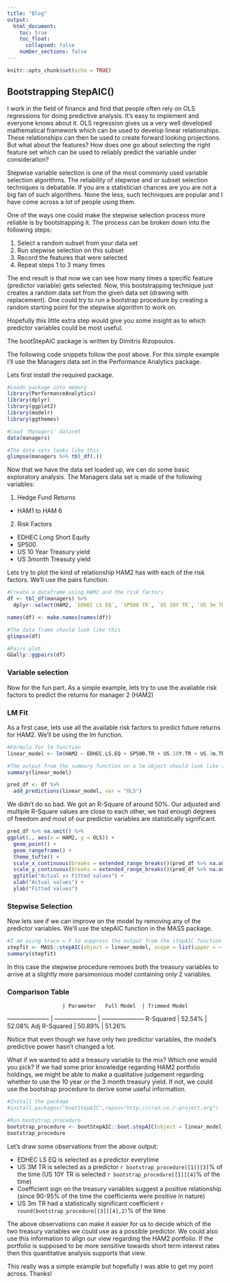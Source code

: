 ```yaml
---
title: "Blog"
output:
  html_document:
    toc: true
    toc_float:
      collapsed: false
    number_sections: false
---
```


```r
knitr::opts_chunk$set(echo = TRUE)
```

## Bootstrapping StepAIC()

I work in the field of finance and find that people often rely on OLS regressions for doing predictive analysis. It’s easy to implement and everyone knows about it. OLS regression gives us a very well developed mathematical framework which can be used to develop linear relationships. These relationships can then be used to create forward looking projections. But what about the features? How does one go about selecting the right feature set which can be used to reliably predict the variable under consideration?

Stepwise variable selection is one of the most commonly used variable selection algorithms. The reliability of stepwise and or subset selection techniques is debatable. If you are a statistician chances are you are not a big fan of such algorithms. None the less, such techniques are popular and I have come across a lot of people using them.

One of the ways one could make the stepwise selection process more reliable is by bootstrapping it. The process can be broken down into the following steps:

1. Select a random subset from your data set
2. Run stepwise selection on this subset
3. Record the features that were selected
4. Repeat steps 1 to 3 many times

The end result is that now we can see how many times a specific feature (predictor variable) gets selected. Now, this bootstrapping technique just creates a random data set from the given data set (drawing with replacement). One could try to run a bootstrap procedure by creating a random starting point for the stepwise algorithm to work on.

Hopefully this little extra step would give you some insight as to which predictor variables could be most useful.

The bootStepAIC package is written by Dimitris Rizopoulos.

The following code snippets follow the post above. For this simple example I'll use the Managers data set in the Performance Analytics package.

Lets first install the required package.

```r
#Loads package into memory
library(PerformanceAnalytics)
library(dplyr)
library(ggplot2)
library(modelr)
library(ggthemes)

#Load 'Managers' dataset
data(managers) 

#The data sets looks like this
glimpse(managers %>% tbl_df(.))
```

Now that we have the data set loaded up, we can do some basic exploratory analysis. The Managers data set is made of the following variables:

1. Hedge Fund Returns
  - HAM1 to HAM 6
2. Risk Factors
  - EDHEC Long Short Equity
  - SP500
  - US 10 Year Treasury yield
  - US 3month Treasuty yield

Lets try to plot the kind of relationship HAM2 has with each of the risk factors. We’ll use the pairs function.

```r
#Create a dataframe using HAM2 and the risk factors
df <- tbl_df(managers) %>% 
  dplyr::select(HAM2, `EDHEC LS EQ`, `SP500 TR`, `US 10Y TR`, `US 3m TR`) 

names(df) <- make.names(names(df)) 

#The data frame should look like this
glimpse(df)

#Pairs plot
GGally::ggpairs(df) 

```

### Variable selection
Now for the fun part. As a simple example, lets try to use the avaliable risk factors to predict the returns for manager 2 (HAM2)

### LM Fit
As a first case, lets use all the available risk factors to predict future returns for HAM2. We’ll be using the lm function.

```r
#Formula for lm function
linear_model <- lm(HAM2 ~ EDHEC.LS.EQ + SP500.TR + US.10Y.TR + US.3m.TR, data = df)

#The output from the summary function on a lm object should look like this
summary(linear_model)

pred_df <- df %>%
  add_predictions(linear_model, var = "OLS")

```

We didn't do so bad. We got an R-Square of around 50%. Our adjusted and multiple R-Square values are close to each other, we had enough degrees of freedom and most of our predictor variables are statistically significant.

```r
pred_df %>% na.omit() %>%
ggplot(., aes(x = HAM2, y = OLS)) +
  geom_point() +
  geom_rangeframe() +
  theme_tufte() + 
  scale_x_continuous(breaks = extended_range_breaks()(pred_df %>% na.omit() %>% select(HAM2))) +
  scale_y_continuous(breaks = extended_range_breaks()(pred_df %>% na.omit() %>% select(OLS) %>% round(., 3))) +
  ggtitle("Actual vs Fitted values") +
  xlab("Actual values") +
  ylab("Fitted values")
```

### Stepwise Selection
Now lets see if we can improve on the model by removing any of the predictor variables. We'll use the stepAIC function in the MASS package.

```r
#I am using trace = F to suppress the output from the stepAIC function
stepfit <- MASS::stepAIC(object = linear_model, scope = list(upper = ~ ., lower = ~1), direction = "backward", trace=F)
summary(stepfit)
```

In this case the stepwise procedure removes both the treasury variables to arrive at a slightly more parsimonious model containing only 2 variables.

### Comparison Table

                      | Parameter	Full Model  | Trimmed Model
--------------------- | --------------------- | ---------------------
R-Squared             | 52.54%                | 52.08%
Adj R-Squared	        | 50.89%                | 51.26%

Notice that even though we have only two predictor variables, the model’s predictive power hasn’t changed a lot.

What if we wanted to add a treasury variable to the mix? Which one would you pick? If we had some prior knowledge regarding HAM2 portfolio holdings, we might be able to make a qualitative judgement regarding whether to use the 10 year or the 3 month treasury yield. If not, we could use the bootstrap procedure to derive some useful information.

```r
#Install the package
#install.packages("bootStepAIC",repos="http://cran.us.r-project.org")

#Run bootstrap procedure
bootstrap_procedure <- bootStepAIC::boot.stepAIC(object = linear_model, data = df)
bootstrap_procedure

```

Let's draw some observations from the above output:

- EDHEC LS EQ is selected as a predictor everytime
- US 3M TR is selected as a predictor `r bootstrap_procedure[[1]][3]`% of the time (US 10Y TR is selected `r bootstrap_procedure[[1]][4]`% of the time)
- Coefficient sign on the treasury variables suggest a positive relationship (since 90-95% of the time
the coefficients were positive in nature)
- US 3m TR had a statistically significant coefficient `r round(bootstrap_procedure[[3]][4],2)`% of the time

The above observations can make it easier for us to decide which of the two treasury variables we could use as a possible predictor. We could also use this information to align our view regarding the HAM2 portfolio. If the portfolio is supposed to be more sensitive towards short term interest rates then this quantitative analysis supports that view.

This really was a simple example but hopefully I was able to get my point across. Thanks!

